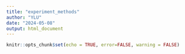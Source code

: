 ```yaml
---
title: "experiment_methods"
author: "YLU"
date: "2024-05-08"
output: html_document
---
```


```r
knitr::opts_chunk$set(echo = TRUE, error=FALSE, warning = FALSE)
```

```r

```

